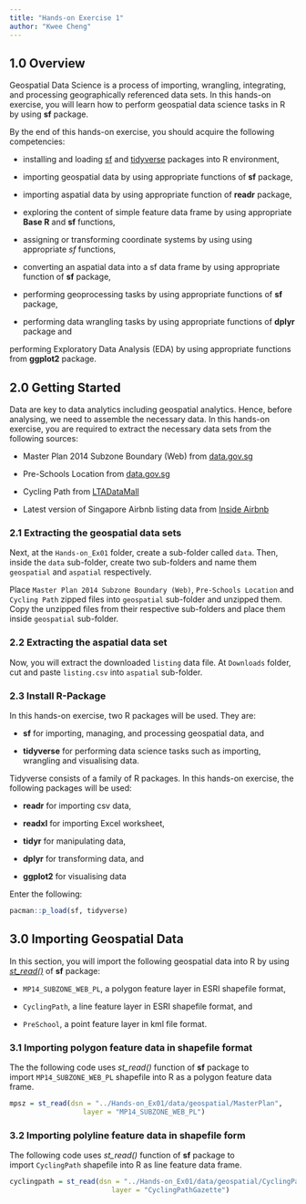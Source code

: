 ```yaml
---
title: "Hands-on Exercise 1"
author: "Kwee Cheng"
---
```


## **1.0 Overview**

Geospatial Data Science is a process of importing, wrangling, integrating, and processing geographically referenced data sets. In this hands-on exercise, you will learn how to perform geospatial data science tasks in R by using **sf** package.

By the end of this hands-on exercise, you should acquire the following competencies:

-   installing and loading [sf](https://r-spatial.github.io/sf/) and [tidyverse](https://www.tidyverse.org/) packages into R environment,

-   importing geospatial data by using appropriate functions of **sf** package,

-   importing aspatial data by using appropriate function of **readr** package,

-   exploring the content of simple feature data frame by using appropriate **Base R** and **sf** functions,

-   assigning or transforming coordinate systems by using using appropriate *sf* functions,

-   converting an aspatial data into a sf data frame by using appropriate function of **sf** package,

-   performing geoprocessing tasks by using appropriate functions of **sf** package,

-   performing data wrangling tasks by using appropriate functions of **dplyr** package and

performing Exploratory Data Analysis (EDA) by using appropriate functions from **ggplot2** package.

## **2.0 Getting Started**

Data are key to data analytics including geospatial analytics. Hence, before analysing, we need to assemble the necessary data. In this hands-on exercise, you are required to extract the necessary data sets from the following sources:

-   Master Plan 2014 Subzone Boundary (Web) from [data.gov.sg](https://data.gov.sg/)

-   Pre-Schools Location from [data.gov.sg](https://data.gov.sg/)

-   Cycling Path from [LTADataMall](https://www.mytransport.sg/content/mytransport/home/dataMall.html)

-   Latest version of Singapore Airbnb listing data from [Inside Airbnb](http://insideairbnb.com/get-the-data.html)

### 2.1 **Extracting the geospatial data sets**

Next, at the `Hands-on_Ex01` folder, create a sub-folder called `data`. Then, inside the `data` sub-folder, create two sub-folders and name them `geospatial` and `aspatial` respectively.

Place `Master Plan 2014 Subzone Boundary (Web)`, `Pre-Schools Location` and `Cycling Path` zipped files into `geospatial` sub-folder and unzipped them. Copy the unzipped files from their respective sub-folders and place them inside `geospatial` sub-folder.

### **2.2 Extracting the aspatial data set**

Now, you will extract the downloaded `listing` data file. At `Downloads` folder, cut and paste `listing.csv` into `aspatial` sub-folder.

### 2.3 Install R-Package

In this hands-on exercise, two R packages will be used. They are:

-   **sf** for importing, managing, and processing geospatial data, and

-   **tidyverse** for performing data science tasks such as importing, wrangling and visualising data.

Tidyverse consists of a family of R packages. In this hands-on exercise, the following packages will be used:

-   **readr** for importing csv data,

-   **readxl** for importing Excel worksheet,

-   **tidyr** for manipulating data,

-   **dplyr** for transforming data, and

-   **ggplot2** for visualising data

Enter the following:

```r
pacman::p_load(sf, tidyverse)
```

## 3.0 Importing Geospatial Data

In this section, you will import the following geospatial data into R by using [*st_read()*](https://r-spatial.github.io/sf/reference/st_read.html) of **sf** package:

-   `MP14_SUBZONE_WEB_PL`, a polygon feature layer in ESRI shapefile format,

-   `CyclingPath`, a line feature layer in ESRI shapefile format, and

-   `PreSchool`, a point feature layer in kml file format.

### 3.1 **Importing polygon feature data in shapefile format**

The the following code uses *st_read()* function of **sf** package to import `MP14_SUBZONE_WEB_PL` shapefile into R as a polygon feature data frame.

```r
mpsz = st_read(dsn = "../Hands-on_Ex01/data/geospatial/MasterPlan", 
                  layer = "MP14_SUBZONE_WEB_PL")
```

### **3.2 Importing polyline feature data in shapefile form**

The following code uses *st_read()* function of **sf** package to import `CyclingPath` shapefile into R as line feature data frame.

```r
cyclingpath = st_read(dsn = "../Hands-on_Ex01/data/geospatial/CyclingPath", 
                         layer = "CyclingPathGazette")
```
